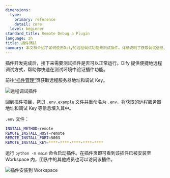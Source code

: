 ```yaml
---
dimensions:
  type:
    primary: reference
    detail: core
  level: beginner
standard_title: Remote Debug a Plugin
language: zh
title: 插件调试
summary: 本文档介绍了如何使用Dify的远程调试功能来测试插件。详细说明了获取调试信息、配置环境变量文件、启动插件远程调试以及验证插件安装状态的完整流程。通过这种方式，开发者可以在本地开发的同时在Dify环境中实时测试插件。
---
```


插件开发完成后，接下来需要测试插件是否可以正常运行。Dify 提供便捷地远程调试方式，帮助你快速在测试环境中验证插件功能。

前往[“插件管理”](https://cloud.dify.ai/plugins)页获取远程服务器地址和调试 Key。

![远程调试插件](https://assets-docs.dify.ai/2024/12/053415ef127f1f4d6dd85dd3ae79626a.png)

回到插件项目，拷贝 `.env.example` 文件并重命名为 `.env`，将获取的远程服务器地址和调试 Key 等信息填入其中。

`.env` 文件：

```bash
INSTALL_METHOD=remote
REMOTE_INSTALL_HOST=remote
REMOTE_INSTALL_PORT=5003
REMOTE_INSTALL_KEY=****-****-****-****-****
```

运行 `python -m main` 命令启动插件。在插件页即可看到该插件已被安装至 Workspace 内，团队中的其他成员也可以访问该插件。

![插件安装到 Workspace](https://assets-docs.dify.ai/2024/12/ec26e5afc57bbfeb807719638f603807.png)